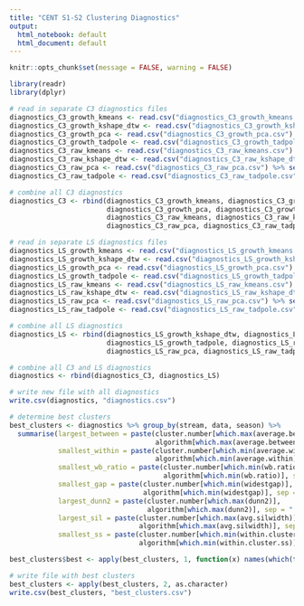 ---
title: "CENT S1-S2 Clustering Diagnostics"
output:
  html_notebook: default
  html_document: default
---

```{r setup, include=FALSE}
knitr::opts_chunk$set(message = FALSE, warning = FALSE)
```

```{r}
library(readr)
library(dplyr)
```

```{r}
# read in separate C3 diagnostics files
diagnostics_C3_growth_kmeans <- read.csv("diagnostics_C3_growth_kmeans.csv") %>% select(-X)
diagnostics_C3_growth_kshape_dtw <- read.csv("diagnostics_C3_growth_kshape_dtw.csv") %>% select(-X)
diagnostics_C3_growth_pca <- read.csv("diagnostics_C3_growth_pca.csv") %>% select(-X)
diagnostics_C3_growth_tadpole <- read.csv("diagnostics_C3_growth_tadpole.csv") %>% select(-X)
diagnostics_C3_raw_kmeans <- read.csv("diagnostics_C3_raw_kmeans.csv") %>% select(-X)
diagnostics_C3_raw_kshape_dtw <- read.csv("diagnostics_C3_raw_kshape_dtw.csv") %>% select(-X)
diagnostics_C3_raw_pca <- read.csv("diagnostics_C3_raw_pca.csv") %>% select(-X)
diagnostics_C3_raw_tadpole <- read.csv("diagnostics_C3_raw_tadpole.csv") %>% select(-X)
```

```{r}
# combine all C3 diagnostics
diagnostics_C3 <- rbind(diagnostics_C3_growth_kmeans, diagnostics_C3_growth_kshape_dtw, 
                        diagnostics_C3_growth_pca, diagnostics_C3_growth_tadpole, 
                        diagnostics_C3_raw_kmeans, diagnostics_C3_raw_kshape_dtw, 
                        diagnostics_C3_raw_pca, diagnostics_C3_raw_tadpole)
```

```{r}
# read in separate LS diagnostics files
diagnostics_LS_growth_kmeans <- read.csv("diagnostics_LS_growth_kmeans.csv") %>% select(-X)
diagnostics_LS_growth_kshape_dtw <- read.csv("diagnostics_LS_growth_kshape_dtw.csv") %>% select(-X)
diagnostics_LS_growth_pca <- read.csv("diagnostics_LS_growth_pca.csv") %>% select(-X)
diagnostics_LS_growth_tadpole <- read.csv("diagnostics_LS_growth_tadpole.csv") %>% select(-X)
diagnostics_LS_raw_kmeans <- read.csv("diagnostics_LS_raw_kmeans.csv") %>% select(-X)
diagnostics_LS_raw_kshape_dtw <- read.csv("diagnostics_LS_raw_kshape_dtw.csv") %>% select(-X)
diagnostics_LS_raw_pca <- read.csv("diagnostics_LS_raw_pca.csv") %>% select(-X)
diagnostics_LS_raw_tadpole <- read.csv("diagnostics_LS_raw_tadpole.csv") %>% select(-X)
```

```{r}
# combine all LS diagnostics
diagnostics_LS <- rbind(diagnostics_LS_growth_kshape_dtw, diagnostics_LS_growth_pca, 
                        diagnostics_LS_growth_tadpole, diagnostics_LS_raw_kshape_dtw, 
                        diagnostics_LS_raw_pca, diagnostics_LS_raw_tadpole)
```

```{r}
# combine all C3 and LS diagnostics
diagnostics <- rbind(diagnostics_C3, diagnostics_LS)
```

```{r}
# write new file with all diagnostics
write.csv(diagnostics, "diagnostics.csv")
```

```{r}
# determine best clusters
best_clusters <- diagnostics %>% group_by(stream, data, season) %>% 
  summarise(largest_between = paste(cluster.number[which.max(average.between)], 
                                    algorithm[which.max(average.between)], sep = " "), 
            smallest_within = paste(cluster.number[which.min(average.within)], 
                                    algorithm[which.min(average.within)], sep = " "), 
            smallest_wb_ratio = paste(cluster.number[which.min(wb.ratio)], 
                                      algorithm[which.min(wb.ratio)], sep = " "), 
            smallest_gap = paste(cluster.number[which.min(widestgap)], 
                                 algorithm[which.min(widestgap)], sep = " "), 
            largest_dunn2 = paste(cluster.number[which.max(dunn2)], 
                                  algorithm[which.max(dunn2)], sep = " "), 
            largest_sil = paste(cluster.number[which.max(avg.silwidth)], 
                                algorithm[which.max(avg.silwidth)], sep = " "), 
            smallest_ss = paste(cluster.number[which.min(within.cluster.ss)], 
                                algorithm[which.min(within.cluster.ss)], sep = " "))

best_clusters$best <- apply(best_clusters, 1, function(x) names(which(table(x) == max(table(x)))))
```

```{r}
# write file with best clusters
best_clusters <- apply(best_clusters, 2, as.character)
write.csv(best_clusters, "best_clusters.csv")
```
